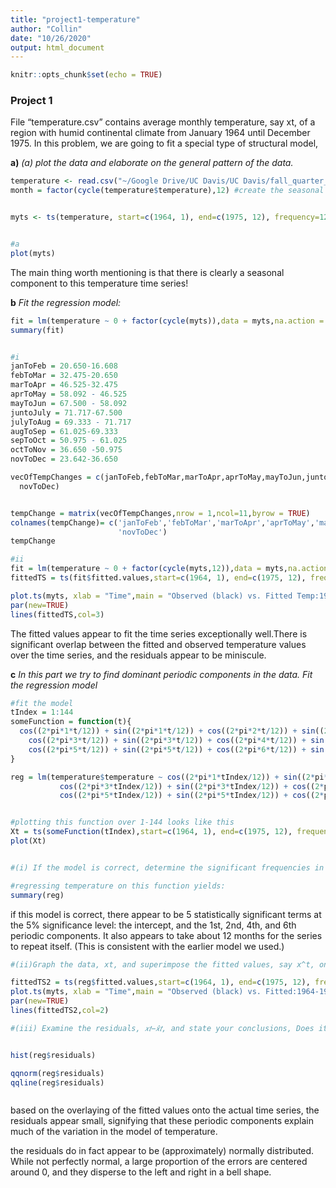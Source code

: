 ```yaml
---
title: "project1-temperature"
author: "Collin"
date: "10/26/2020"
output: html_document
---
```


```r
knitr::opts_chunk$set(echo = TRUE)
```



### **Project 1**

File "temperature.csv" contains average monthly temperature, say xt, of a region with humid continental climate from January 1964 until December 1975. In this problem, we are going to fit a special type of structural model,

**a)** *(a) plot the data and elaborate on the general pattern of the data.*
```r
temperature <- read.csv("~/Google Drive/UC Davis/UC Davis/fall_quarter_2020/STA137-Time_Series/temperature.csv", sep="")
month = factor(cycle(temperature$temperature),12) #create the seasonal component


myts <- ts(temperature, start=c(1964, 1), end=c(1975, 12), frequency=12) 


#a
plot(myts)

```
The main thing worth mentioning is that there is clearly a seasonal component to this 
temperature time series!

**b** *Fit the regression model:*
```r
fit = lm(temperature ~ 0 + factor(cycle(myts)),data = myts,na.action = NULL) #no intercept by including 0
summary(fit)


#i
janToFeb = 20.650-16.608
febToMar = 32.475-20.650
marToApr = 46.525-32.475
aprToMay = 58.092 - 46.525
mayToJun = 67.500 - 58.092
juntoJuly = 71.717-67.500
julyToAug = 69.333 - 71.717
augToSep = 61.025-69.333
sepToOct = 50.975 - 61.025
octToNov = 36.650 -50.975
novToDec = 23.642-36.650

vecOfTempChanges = c(janToFeb,febToMar,marToApr,aprToMay,mayToJun,juntoJuly,julyToAug,augToSep,sepToOct,octToNov,
  novToDec)


tempChange = matrix(vecOfTempChanges,nrow = 1,ncol=11,byrow = TRUE)
colnames(tempChange)= c('janToFeb','febToMar','marToApr','aprToMay','mayToJun','juntoJuly','julyToAug','augToSep','sepToOct','octToNov',
                        'novToDec')
tempChange

#ii
fit = lm(temperature ~ 0 + factor(cycle(myts,12)),data = myts,na.action = NULL)
fittedTS = ts(fit$fitted.values,start=c(1964, 1), end=c(1975, 12), frequency=12) 

plot.ts(myts, xlab = "Time",main = "Observed (black) vs. Fitted Temp:1964-1975")
par(new=TRUE)
lines(fittedTS,col=3)

```
The fitted values appear to fit the time series exceptionally well.There is
significant overlap between the fitted and observed temperature values over the 
time series, and the residuals appear to be miniscule.



**c** *In this part we try to find dominant periodic components in the data. Fit the regression model*
```r
#fit the model
tIndex = 1:144
someFunction = function(t){
  cos((2*pi*1*t/12)) + sin((2*pi*1*t/12)) + cos((2*pi*2*t/12)) + sin((2*pi*2*t/12)) +
    cos((2*pi*3*t/12)) + sin((2*pi*3*t/12)) + cos((2*pi*4*t/12)) + sin((2*pi*4*t/12)) +
    cos((2*pi*5*t/12)) + sin((2*pi*5*t/12)) + cos((2*pi*6*t/12)) + sin((2*pi*6*t/12))
}

reg = lm(temperature$temperature ~ cos((2*pi*1*tIndex/12)) + sin((2*pi*1*tIndex/12)) + cos((2*pi*2*tIndex/12)) + sin((2*pi*2*tIndex/12)) +
           cos((2*pi*3*tIndex/12)) + sin((2*pi*3*tIndex/12)) + cos((2*pi*4*tIndex/12)) + sin((2*pi*4*tIndex/12)) +
           cos((2*pi*5*tIndex/12)) + sin((2*pi*5*tIndex/12)) + cos((2*pi*6*tIndex/12)) + sin((2*pi*6*tIndex/12)))


#plotting this function over 1-144 looks like this
Xt = ts(someFunction(tIndex),start=c(1964, 1), end=c(1975, 12), frequency=12) 
plot(Xt)


#(i) If the model is correct, determine the significant frequencies in the time series. Based on your analysis, how many months it takes for the time series to repeat itself.

#regressing temperature on this function yields:
summary(reg)
```

if this model is correct, there appear to be 5 statistically significant terms at the
5% significance level: the intercept, and the 1st, 2nd, 4th, and 6th periodic components.
It also appears to take about 12 months for the series to repeat itself. (This is
consistent with the earlier model we used.)



```r
#(ii)Graph the data, xt, and superimpose the fitted values, say x^t, on the graph.

fittedTS2 = ts(reg$fitted.values,start=c(1964, 1), end=c(1975, 12), frequency=12)
plot.ts(myts, xlab = "Time",main = "Observed (black) vs. Fitted:1964-1975")
par(new=TRUE)
lines(fittedTS2,col=2)

```


```r
#(iii) Examine the residuals, 𝑥𝑡−𝑥̂𝑡, and state your conclusions, Does it appear that the model fits the data well (do the residuals look white)? Does it appear that the residuals are a sample from a Normal distribution? Justify your answer.


hist(reg$residuals)

qqnorm(reg$residuals)
qqline(reg$residuals)



```

based on the overlaying of the fitted values onto the actual time series, the residuals
appear small, signifying that these periodic components explain much of the variation
in the model of temperature.

the residuals do in fact appear to be (approximately) normally distributed. While
not perfectly normal, a large proportion of the errors are centered around 0, and they
disperse to the left and right in a bell shape.
